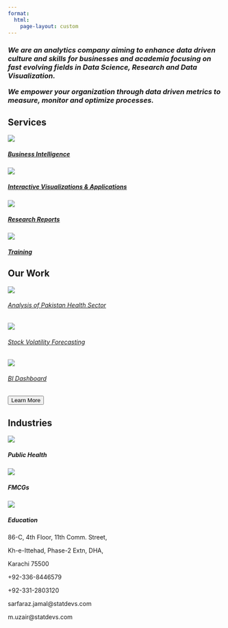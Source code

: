 ```yaml
---
format:
  html:
    page-layout: custom
---
```


```{=html}
<!--
::: {#captions}
Data
:::

::: {#captions}

Insights

:::

::: {#captions}

Impact

:::
-->
```
::: home
:::

::: {#aboutus}
<h3>

<i>We are an analytics company aiming to enhance data driven culture and skills for businesses and academia focusing on fast evolving fields in Data Science, Research and Data Visualization.

We empower your organization through data driven metrics to measure, monitor and optimize processes.</i>

</h3>
:::

::: {#our-expertise}
<h2>Services</h2>
:::

::: {#first .grid}
<a href = "consulting.qmd">

::: {.expertise .g-col-6}
<img src="images/1st-icon.png" class="card-img-top"/>

<h5 class="card-title">

Business Intelligence

</h5>
:::

</a>

<a href = "consulting.qmd">

::: {.expertise .g-col-6}
<img src="images/2nd-icon.png" class="card-img-top"/>

<h5 class="card-title">

Interactive Visualizations & Applications

</h5>
:::

</a>
:::

::: {#second .grid}
<a href = "consulting.qmd">

::: {.expertise .g-col-6}
<img src="images/3rd-icon.png" class="card-img-top"/>

<h5 class="card-title">

Research Reports

</h5>
:::

</a>

<a href = "training.qmd">

::: {.expertise .g-col-6}
<img src="images/4th-icon.png" class="card-img-top"/>

<h5 class="card-title">

Training

</h5>
:::

</a>
:::

::: {#past-work}
<h2>Our Work</h2>

::: grid
::: g-col-4
<a href = "portfolio_presentation.qmd#health" target="_blank">

<img src="images/health.png"/>

<h6>Analysis of Pakistan Health Sector</h6>

</a>
:::

::: g-col-4
<a href = "portfolio_presentation.qmd#stock" target="_blank">

<img src="images/stock.png"/>

<h6>Stock Volatility Forecasting</h6>

</a>
:::

::: g-col-4
<a href = "portfolio_presentation.qmd#dashboard" target="_blank">

<img src="images/dashboard.png"/>

<h6>BI Dashboard</h6>

</a>
:::
:::
:::


::: {#button1}
<a href="portfolio.qmd">
<button class="btn btn-outline-primary btn-lg">Learn More</button>
</a>
:::


::: {#industries}
<h2>Industries</h2>

::: grid
::: g-col-4
<img src="images/public-health.png"/>

<h5>Public Health</h5>
:::

::: g-col-4
<img src="images/fmcg.png"/>

<h5>FMCGs</h5>
:::

::: g-col-4
<img src="images/education.png"/>

<h5>Education</h5>
:::
:::
:::

::: {#footer .grid}
::: {.contact .g-col-4}
<p>86-C, 4th Floor, 11th Comm. Street,</p>

<p>Kh-e-Ittehad, Phase-2 Extn, DHA,</p>

<p>Karachi 75500</p>
:::

::: {.contact .g-col-4}
<p>+92-336-8446579</p>

<p>+92-331-2803120</p>
:::

::: {.contact .g-col-4}
<p>sarfaraz.jamal\@statdevs.com</p>

<p>m.uzair\@statdevs.com</p>
:::
:::

